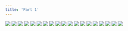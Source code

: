 ```yaml
---
title: 'Part 1'
---
```


![](/images/fist/part-1/fist1.png)
![](/images/fist/part-1/fist2.png)
![](/images/fist/part-1/fist3.png)
![](/images/fist/part-1/fist4.png)
![](/images/fist/part-1/fist5.png)
![](/images/fist/part-1/fist6.png)
![](/images/fist/part-1/fist7.png)
![](/images/fist/part-1/fist8.png)
![](/images/fist/part-1/fist9.png)
![](/images/fist/part-1/fist10.png)
![](/images/fist/part-1/fist11.png)
![](/images/fist/part-1/fist12.png)
![](/images/fist/part-1/fist13.png)
![](/images/fist/part-1/fist14.png)
![](/images/fist/part-1/fist15.png)
![](/images/fist/part-1/fist16.png)
![](/images/fist/part-1/fist17.png)
![](/images/fist/part-1/fist18.png)
![](/images/fist/part-1/fist19.png)
